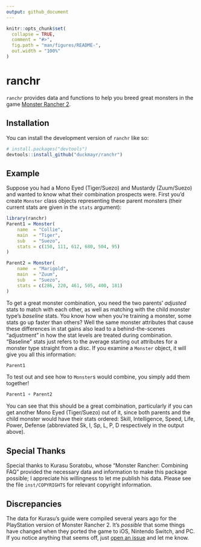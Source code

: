 ```yaml
---
output: github_document
---
```


<!-- README.md is generated from README.Rmd. Please edit that file -->

```r
knitr::opts_chunk$set(
  collapse = TRUE,
  comment = "#>",
  fig.path = "man/figures/README-",
  out.width = "100%"
)
```

# ranchr

<!-- badges: start -->
<!-- badges: end -->

`ranchr` provides data and functions to help you breed great monsters in the game [Monster Rancher 2](https://en.wikipedia.org/wiki/Monster_Rancher_2).

## Installation

You can install the development version of `ranchr` like so:

``` r
# install.packages("devtools")
devtools::install_github("duckmayr/ranchr")
```

## Example

Suppose you had a Mono Eyed (Tiger/Suezo) and Mustardy (Zuum/Suezo) and wanted to know what their combination prospects were.
First you'd create `Monster` class objects representing these parent monsters (their current stats are given in the `stats` argument):

```r
library(ranchr)
Parent1 = Monster(
    name  = "Collie",
    main  = "Tiger",
    sub   = "Suezo",
    stats = c(150, 111, 612, 680, 504, 95)
)

Parent2 = Monster(
    name  = "Marigold",
    main  = "Zuum",
    sub   = "Suezo",
    stats = c(286, 220, 461, 505, 400, 181)
)
```

To get a great monster combination, you need the two parents' *adjusted* stats to match with each other, as well as matching with the child monster type's *baseline* stats.
You know how when you're training a monster, some stats go up faster than others?
Well the same monster attributes that cause these differences in stat gains also lead to a behind-the-scenes "adjustment" in how the stat levels are treated during combination.
"Baseline" stats just refers to the average starting out attributes for a monster type straight from a disc.
If you examine a `Monster` object, it will give you all this information:

```r
Parent1
```

To test out and see how to `Monster`s would combine, you simply add them together!

```r
Parent1 + Parent2
```

You can see that this should be a great combination, particularly if you can get another Mono Eyed (Tiger/Suezo) out of it, since both parents and the child monster would have their stats ordered: Skill, Intelligence, Speed, Life, Power, Defense (abbreviated Sk, I, Sp, L, P, D respectively in the output above).

## Special Thanks

Special thanks to Kurasu Soratobu, whose "Monster Rancher: Combining FAQ" provided the necessary data and information to make this package possible; I appreciate his willingness to let me publish his data.
Please see the file `inst/COPYRIGHTS` for relevant copyright information.

## Discrepancies

The data for Kurasu's guide were compiled several years ago for the PlayStation version of Monster Rancher 2.
It's *possible* that some things have changed when they ported the game to iOS, Nintendo Switch, and PC.
If you notice anything that seems off, just [open an issue](https://github.com/duckmayr/ranchr/issues) and let me know.
